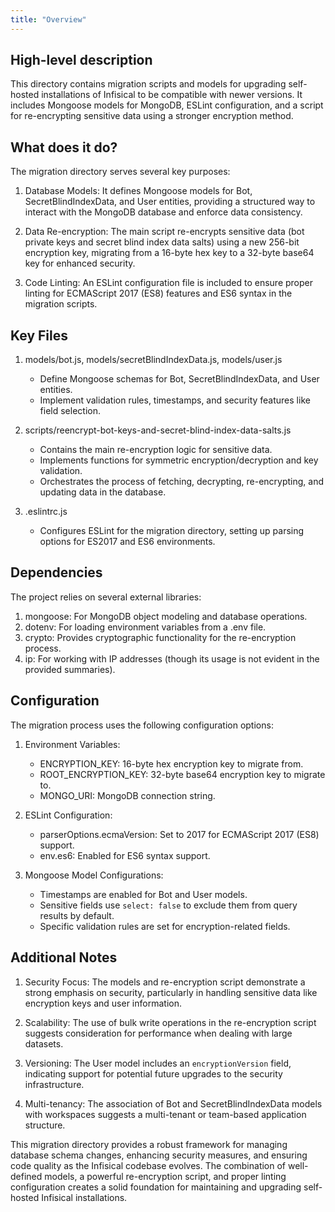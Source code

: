 ```yaml
---
title: "Overview"
---
```


## High-level description
This directory contains migration scripts and models for upgrading self-hosted installations of Infisical to be compatible with newer versions. It includes Mongoose models for MongoDB, ESLint configuration, and a script for re-encrypting sensitive data using a stronger encryption method.

## What does it do?
The migration directory serves several key purposes:

1. Database Models: It defines Mongoose models for Bot, SecretBlindIndexData, and User entities, providing a structured way to interact with the MongoDB database and enforce data consistency.

2. Data Re-encryption: The main script re-encrypts sensitive data (bot private keys and secret blind index data salts) using a new 256-bit encryption key, migrating from a 16-byte hex key to a 32-byte base64 key for enhanced security.

3. Code Linting: An ESLint configuration file is included to ensure proper linting for ECMAScript 2017 (ES8) features and ES6 syntax in the migration scripts.

## Key Files

1. models/bot.js, models/secretBlindIndexData.js, models/user.js
   - Define Mongoose schemas for Bot, SecretBlindIndexData, and User entities.
   - Implement validation rules, timestamps, and security features like field selection.

2. scripts/reencrypt-bot-keys-and-secret-blind-index-data-salts.js
   - Contains the main re-encryption logic for sensitive data.
   - Implements functions for symmetric encryption/decryption and key validation.
   - Orchestrates the process of fetching, decrypting, re-encrypting, and updating data in the database.

3. .eslintrc.js
   - Configures ESLint for the migration directory, setting up parsing options for ES2017 and ES6 environments.

## Dependencies
The project relies on several external libraries:

1. mongoose: For MongoDB object modeling and database operations.
2. dotenv: For loading environment variables from a .env file.
3. crypto: Provides cryptographic functionality for the re-encryption process.
4. ip: For working with IP addresses (though its usage is not evident in the provided summaries).

## Configuration
The migration process uses the following configuration options:

1. Environment Variables:
   - ENCRYPTION_KEY: 16-byte hex encryption key to migrate from.
   - ROOT_ENCRYPTION_KEY: 32-byte base64 encryption key to migrate to.
   - MONGO_URI: MongoDB connection string.

2. ESLint Configuration:
   - parserOptions.ecmaVersion: Set to 2017 for ECMAScript 2017 (ES8) support.
   - env.es6: Enabled for ES6 syntax support.

3. Mongoose Model Configurations:
   - Timestamps are enabled for Bot and User models.
   - Sensitive fields use `select: false` to exclude them from query results by default.
   - Specific validation rules are set for encryption-related fields.

## Additional Notes

1. Security Focus: The models and re-encryption script demonstrate a strong emphasis on security, particularly in handling sensitive data like encryption keys and user information.

2. Scalability: The use of bulk write operations in the re-encryption script suggests consideration for performance when dealing with large datasets.

3. Versioning: The User model includes an `encryptionVersion` field, indicating support for potential future upgrades to the security infrastructure.

4. Multi-tenancy: The association of Bot and SecretBlindIndexData models with workspaces suggests a multi-tenant or team-based application structure.

This migration directory provides a robust framework for managing database schema changes, enhancing security measures, and ensuring code quality as the Infisical codebase evolves. The combination of well-defined models, a powerful re-encryption script, and proper linting configuration creates a solid foundation for maintaining and upgrading self-hosted Infisical installations.